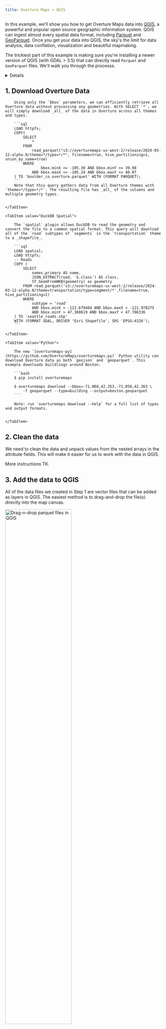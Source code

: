 ```yaml
---
title: Overture Maps + QGIS
---
```



In this example, we'll show you how to get Overture Maps data into [QGIS](https://www.qgis.org/), a powerful and popular open source geographic information system. QGIS can ingest almost every spatial data format, including [Parquet](https://parquet.apache.org/docs/) and [GeoParquet](https://geoparquet.org/). Once you get your data into QGIS, the sky's the limit for data analysis, data conflation, visualization and beautiful mapmaking. 

The trickiest part of this example is making sure you're installing a newer version of QGIS (with GDAL > 3.5) that can directly read `Parquet` and `GeoParquet` files. We'll walk you through the processs.

<details>

    <summary>Instructions: Install a version of QGIS with GDAL > 3.5 that can read `(geo)parquet`</summary>

    <Tabs>
        <TabItem value="mac" label="MacOS" default>
            The [conda packages](https://anaconda.org/conda-forge/qgis) of QGIS have support for Parquet.

            You can find the latest installers for Mac here: [github.com/opengisch/qgis-conda-builder/releases](https://github.com/opengisch/qgis-conda-builder/releases)
        </TabItem>

        <TabItem value="windows" label="Windows" default>
            Most distributions of QGIS for Windows have support for parquet.
        </TabItem>

        <TabItem value="linux" label="Linux" default>
            The [conda packages](https://anaconda.org/conda-forge/qgis) of QGIS have support for Parquet.

            Additionally, there is a Flatpak QGIS package that includes support for Parquet:

            ```bash
            flatpak install --user https://dl.flathub.org/build-repo/94031/org.qgis.qgis.flatpakref
            ```
        </TabItem>
    </Tabs>
</details>

## 1. Download Overture Data

<Tabs>
    <TabItem value="DuckDB">

        Using only the `bbox` parameters, we can efficiently retrieve all Overture data without processing any geometries. With SELECT `*`, we will simply download _all_ of the data in Overture across all themes and types.

        ```sql
        LOAD httpfs;
        COPY(
            SELECT
		        *
	        FROM
		        read_parquet("s3://overturemaps-us-west-2/release/2024-03-12-alpha.0/theme=*/type=*/*", filename=true, hive_partitioning=1, union_by_name=true)
	        WHERE
		            bbox.minX >= -105.30 AND bbox.minY >= 39.98
                AND bbox.maxX <= -105.24 AND bbox.maxY <= 40.07
        ) TO 'boulder_co_overture.parquet' WITH (FORMAT PARQUET);
        ```
        Note that this query gathers data from all Overture themes with `theme=*/type=*/*`. The resulting file has _all_ of the columns and multiple geometry types.


    </TabItem>

    <TabItem value="DuckDB Spatial">

        The `spatial` plugin allows DuckDB to read the geometry and convert the file to a common spatial format. This query will download all of the `road` subtypes of `segments` in the `transportation` theme to a _shapefile_.

        ```sql
        LOAD spatial;
        LOAD httpfs;
        -- Roads
        COPY (
            SELECT
                names.primary AS name,
                JSON_EXTRACT(road, '$.class') AS class,
                ST_GeomFromWKB(geometry) as geometry
            FROM read_parquet('s3://overturemaps-us-west-2/release/2024-03-12-alpha.0/theme=transportation/type=segment/*',filename=true, hive_partitioning=1)
            WHERE
                subtype = 'road'
                AND bbox.minX > -122.679404 AND bbox.maxX < -121.978275
                AND bbox.minY > 47.360619 AND bbox.maxY < 47.786336
        ) TO 'seattle_roads.shp'
        WITH (FORMAT GDAL, DRIVER 'Esri Shapefile', SRS 'EPSG:4326');
        ```

    </TabItem>

    <TabItem value="Python">

        The new `[overturemaps-py](https://github.com/OvertureMaps/overturemaps-py)` Python utility can download Overture data as both `geojson` and `geoparquet`. This example downloads buildlings around Boston.

        ```bash
        $ pip install overturemaps

        $ overturemaps download --bbox=-71.068,42.353,-71.058,42.363 \
            -f geoparquet --type=building --output=boston.geoparquet
        ```

        Note: run `overturemaps download --help` for a full list of types and output formats.


    </TabItem>

</Tabs>

## 2. Clean the data

We need to clean the data and unpack values from the nested arrays in the attribute fields. This will make it easier for us to work with the data in QGIS.

More instructions TK.

## 3. Add the data to QGIS
All of the data files we created in Step 1 are vector files that can be added as layers in QGIS. The easiest method is to drag-and-drop the file(s) directly into the map canvas.

<!-- [Overture parquet files in QGIS](/img/qgis-parquet-drag-drop.gif) -->
<img src='/img/qgis-parquet-drag-drop.gif' alt='Drag-n-drop parquet files in QGIS' width='65%'/> 

